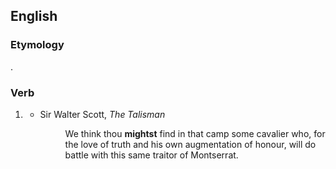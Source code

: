 ==English==

===Etymology===
{{suffix|might|est|lang=en}}.

===Verb===
{{head|en|verb form}}

# {{context|archaic|lang=en}} {{en-archaic second-person singular of|might|lang=en}}
#* Sir Walter Scott, ''The Talisman''
#*: We think thou '''mightst''' find in that camp some cavalier who, for the love of truth and his own augmentation of honour, will do battle with this same traitor of Montserrat.
